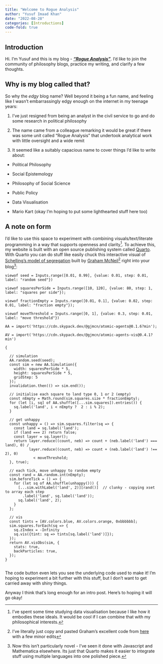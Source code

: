 ```yaml
---
title: "Welcome to Rogue Analysis"
author: "Yusuf Imaad Khan"
date: "2022-08-28"
categories: [Introductions]
code-fold: true
---
```


## Introduction

Hi. I'm Yusuf and this is my blog - [***"Rogue Analysis"***]{.underline}. I'd like to join the community of philosophy blogs, practice my writing, and clarify a few thoughts.

## Why is my blog called that?

So why the *edgy* blog name? Well beyond it being a fun name, and feeling like I wasn't embarrassingly edgy enough on the internet in my teenage years:

1.  I've just resigned from being an analyst in the civil service to go and do some research in political philosophy

2.  The name came from a colleague remarking it would be great if there was some unit called "Rogue Analysis" that undertook analytical work with little oversight and a wide remit

3.  It seemed like a suitably capacious name to cover things I'd like to write about:

-   Political Philosophy

-   Social Epistemology

-   Philosophy of Social Science

-   Public Policy

-   Data Visualisation

-   Mario Kart (okay I'm hoping to put some lighthearted stuff here too)

## A note on form

I'd like to use this space to experiment with combining visuals/text/literate programming in a way that supports openness and clarity[^1]. To achieve this, my website is built with an open source publishing system called [Quarto](https://quarto.org/). With Quarto you can do stuff like easily chuck this interactive visual of [Schelling's model of segregation](https://en.wikipedia.org/wiki/Schelling%27s_model_of_segregation) built by [Graham McNeil](https://observablehq.com/@gjmcn/atomic-agents-schellings-model-of-segregation?collection=@gjmcn/atomic-agents)[^2] right into your blog[^3]:

[^1]: I've spent some time studying data visualisation because I like how it embodies these ideals. It would be cool if I can combine that with my philosophical interests.

[^2]: I've literally just copy and pasted Graham's excellent code from [here](https://observablehq.com/@gjmcn/atomic-agents-schellings-model-of-segregation?collection=@gjmcn/atomic-agents) with a few minor edits

[^3]: Now this isn't particularly novel - I've seen it done with Javascript and Mathematica elsewhere. Its just that Quarto makes it easier to integrate stuff using multiple languages into one polished piece.

```ojs
viewof seed = Inputs.range([0.01, 0.99], {value: 0.01, step: 0.01, label: "random seed"})

viewof squaresPerSide = Inputs.range([10, 120], {value: 80, step: 1, label: "squares per side"});

viewof fractionEmpty = Inputs.range([0.01, 0.1], {value: 0.02, step: 0.01, label: "fraction empty"});

viewof moveThreshold = Inputs.range([0, 1], {value: 0.3, step: 0.01, label: "move threshold"})
```

```ojs

AA = import('https://cdn.skypack.dev/@gjmcn/atomic-agents@0.1.6?min');

AV = import('https://cdn.skypack.dev/@gjmcn/atomic-agents-vis@0.4.1?min')

{
  
  // simulation
  AA.random.seed(seed);
  const sim = new AA.Simulation({
    width: squaresPerSide * 5,
    height: squaresPerSide * 5,
    gridStep: 5
  });
  invalidation.then(() => sim.end());
  
  // initialise each square to land type 0, 1 or 2 (empty)
  const nEmpty = Math.round(sim.squares.size * fractionEmpty);
  for (let [i, sq] of AA.shuffle([...sim.squares]).entries()) {
    sq.label('land', i < nEmpty ?  2 : i % 2);
  }
  
  // get unhappy
  const unhappy = () => sim.squares.filter(sq => {
    const land = sq.label('land');
    if (land === 2) return false;
    const layer = sq.layer();
    return layer.reduce((count, neb) => count + (neb.label('land') === land), 0) / 
           layer.reduce((count, neb) => count + (neb.label('land') !== 2), 0)
             < moveThreshold;
  }, true);

  // each tick, move unhappy to random empty
  const rand = AA.random.int(nEmpty);
  sim.beforeTick = () => {
    for (let sq of AA.shuffle(unhappy())) {
      [...sim.withLabel('land', 2)][rand()]  // clunky - copying xset to array each step
        .label('land', sq.label('land'));
      sq.label('land', 2);
    }
  };
  
  // vis
  const tints = [AV.colors.blue, AV.colors.orange, 0xbbbbbb];
  sim.squares.forEach(sq => {
    sq.zIndex = -Infinity
    sq.vis({tint: sq => tints[sq.label('land')]});
  });
  return AV.visObs(sim, {
    stats: true,
    backParticles: true,
  });
}


```

The code button even lets you see the underlying code used to make it! I'm hoping to experiment a bit further with this stuff, but I don't want to get carried away with shiny things.

Anyway I think that's long enough for an intro post. Here's to hoping it will go okay!
